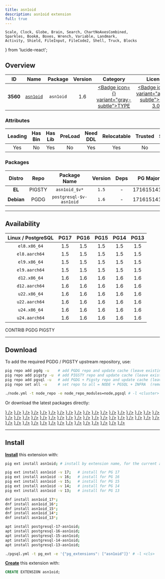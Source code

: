 ```yaml
---
title: asn1oid
description: asn1oid extension
full: true
---
```


    Scale, Clock, Globe, Brain, Search, ChartNoAxesCombined,
    Sparkles, BookA, Boxes, Wrench, Variable, Landmark,
    Activity, Shield, FileInput, FileCode2, Shell, Truck, Blocks
} from 'lucide-react';

## Overview

| <TooltipIconButton tooltip="Extension unique identifier" side="top">ID</TooltipIconButton> | <TooltipIconButton tooltip="Extension name" side="top">Name</TooltipIconButton> | <TooltipIconButton tooltip="Package name for installation" side="top">Package</TooltipIconButton> | <TooltipIconButton tooltip="Latest available extension version" side="top">Version</TooltipIconButton> | <TooltipIconButton tooltip="Extension category" side="top">Category</TooltipIconButton> | <TooltipIconButton tooltip="Open source license" side="top">License</TooltipIconButton> | <TooltipIconButton tooltip="Programming language" side="top">Lang</TooltipIconButton> |
|:--------:|:--------:|:----------:|:--------------:|:---------------------------------------:|:------------------------------------------------------:|:----:|
| **3560** | [`asn1oid`](https://github.com/df7cb/pgsql-asn1oid) | `asn1oid` | 1.6 | <a href="/ext/type" className="no-underline"><Badge icon={<Boxes />} variant="gray-subtle">TYPE</Badge></a> | <a href="/ext/list/license#gpl-30" className="no-underline"><Badge icon={<Scale />} variant="amber-subtle">GPL-3.0</Badge></a> | <a href="/ext/list/lang#c"><Badge icon={<FileCode2 />} variant="blue-subtle">C</Badge></a> |

### Attributes

| <TooltipIconButton tooltip="The Primary Leading extension in the Package" side="top">Leading</TooltipIconButton> | <TooltipIconButton tooltip="Contains binary utils" side="top">Has Bin</TooltipIconButton> | <TooltipIconButton tooltip="Contains .so shared library files" side="top">Has Lib</TooltipIconButton> | <TooltipIconButton tooltip="Requires preloading via shared_preload_libraries" side="top">PreLoad</TooltipIconButton> | <TooltipIconButton tooltip="Requires CREATE EXTENSION DDL command" side="top">Need DDL</TooltipIconButton> | <TooltipIconButton tooltip="Can be installed in any schema" side="top">Relocatable</TooltipIconButton> | <TooltipIconButton tooltip="Can be created by non-superuser" side="top">Trusted</TooltipIconButton> | <TooltipIconButton tooltip="Schemas used by this extension" side="top">Schemas</TooltipIconButton> |
|:-------:|:-------:|:-------:|:-------:|:--------:|:-----------:|:-------:|:-------:|
| Yes | No | Yes | No | Yes | Yes | No | - |

### Packages

| <TooltipIconButton tooltip="Linux distribution family, EL or Debian" side="top">Distro</TooltipIconButton> | <TooltipIconButton tooltip="Package repository" side="top">Repo</TooltipIconButton> | <TooltipIconButton tooltip="The RPM/DEB Package Name Pattern (replace $v with real pg major)" side="top">Package Name</TooltipIconButton> | <TooltipIconButton tooltip="Latest package version" side="top">Version</TooltipIconButton> | <TooltipIconButton tooltip="RPM/DEB Package dependencies" side="top">Deps</TooltipIconButton> | <TooltipIconButton tooltip="Available in these PostgreSQL Major Versions" side="top">PG Major</TooltipIconButton> |
|:----------:|:--------:|:------------------------:|:-----------:|:------------:|:------------------:|
|   **EL**   | <Badge variant="amber-subtle"><span className="font-bold">PIGSTY</span></Badge> | `asn1oid_$v*` | `1.5` | - | <Badge variant="green-subtle">17</Badge><Badge variant="green-subtle">16</Badge><Badge variant="green-subtle">15</Badge><Badge variant="green-subtle">14</Badge><Badge variant="green-subtle">13</Badge> |
| **Debian** | <Badge variant="blue-subtle"><span className="font-bold">PGDG</span></Badge> | `postgresql-$v-asn1oid` | `1.6` | - | <Badge variant="green-subtle">17</Badge><Badge variant="green-subtle">16</Badge><Badge variant="green-subtle">15</Badge><Badge variant="green-subtle">14</Badge><Badge variant="green-subtle">13</Badge> |



------

## Availability

| <TooltipIconButton tooltip="Linux Distro Arch / PostgreSQL Major Version" side="top">Linux / PostgreSQL </TooltipIconButton> | **PG17** | **PG16** | **PG15** | **PG14** | **PG13** |
|:-----:|:-----:|:-----:|:-----:|:-----:|:-----:|
| `el8.x86_64` | <Badge variant="amber-subtle">1.5</Badge> | <Badge variant="amber-subtle">1.5</Badge> | <Badge variant="amber-subtle">1.5</Badge> | <Badge variant="amber-subtle">1.5</Badge> | <Badge variant="amber-subtle">1.5</Badge> |
| `el8.aarch64` | <Badge variant="amber-subtle">1.5</Badge> | <Badge variant="amber-subtle">1.5</Badge> | <Badge variant="amber-subtle">1.5</Badge> | <Badge variant="amber-subtle">1.5</Badge> | <Badge variant="amber-subtle">1.5</Badge> |
| `el9.x86_64` | <Badge variant="amber-subtle">1.5</Badge> | <Badge variant="amber-subtle">1.5</Badge> | <Badge variant="amber-subtle">1.5</Badge> | <Badge variant="amber-subtle">1.5</Badge> | <Badge variant="amber-subtle">1.5</Badge> |
| `el9.aarch64` | <Badge variant="amber-subtle">1.5</Badge> | <Badge variant="amber-subtle">1.5</Badge> | <Badge variant="amber-subtle">1.5</Badge> | <Badge variant="amber-subtle">1.5</Badge> | <Badge variant="amber-subtle">1.5</Badge> |
| `d12.x86_64` | <Badge variant="blue-subtle">1.6</Badge> | <Badge variant="blue-subtle">1.6</Badge> | <Badge variant="blue-subtle">1.6</Badge> | <Badge variant="blue-subtle">1.6</Badge> | <Badge variant="blue-subtle">1.6</Badge> |
| `d12.aarch64` | <Badge variant="blue-subtle">1.6</Badge> | <Badge variant="blue-subtle">1.6</Badge> | <Badge variant="blue-subtle">1.6</Badge> | <Badge variant="blue-subtle">1.6</Badge> | <Badge variant="blue-subtle">1.6</Badge> |
| `u22.x86_64` | <Badge variant="blue-subtle">1.6</Badge> | <Badge variant="blue-subtle">1.6</Badge> | <Badge variant="blue-subtle">1.6</Badge> | <Badge variant="blue-subtle">1.6</Badge> | <Badge variant="blue-subtle">1.6</Badge> |
| `u22.aarch64` | <Badge variant="blue-subtle">1.6</Badge> | <Badge variant="blue-subtle">1.6</Badge> | <Badge variant="blue-subtle">1.6</Badge> | <Badge variant="blue-subtle">1.6</Badge> | <Badge variant="blue-subtle">1.6</Badge> |
| `u24.x86_64` | <Badge variant="blue-subtle">1.6</Badge> | <Badge variant="blue-subtle">1.6</Badge> | <Badge variant="blue-subtle">1.6</Badge> | <Badge variant="blue-subtle">1.6</Badge> | <Badge variant="blue-subtle">1.6</Badge> |
| `u24.aarch64` | <Badge variant="blue-subtle">1.6</Badge> | <Badge variant="blue-subtle">1.6</Badge> | <Badge variant="blue-subtle">1.6</Badge> | <Badge variant="blue-subtle">1.6</Badge> | <Badge variant="blue-subtle">1.6</Badge> |

<Badge variant="green-subtle"><span className="font-black">CONTRIB</span></Badge> <Badge variant="blue-subtle"><span className="font-black">PGDG</span></Badge> <Badge variant="amber-subtle"><span className="font-black">PIGSTY</span></Badge>

------

## Download

To add the required PGDG / PIGSTY upstream repository, use:

```bash tab="pig"
pig repo add pgdg -u    # add PGDG repo and update cache (leave existing repos)
pig repo add pigsty -u  # add PIGSTY repo and update cache (leave existing repos)
pig repo add pgsql -u   # add PGDG + Pigsty repo and update cache (leave existing repos)
pig repo set all -u     # set repo to all = NODE + PGSQL + INFRA  (remove existing repos)
```
```bash tab="pigsty"
./node.yml -t node_repo -e node_repo_modules=node,pgsql # -l <cluster>
```

Or download the latest packages directly:

<Files>
    <Folder name="el8.x86_64">
        <a href="https://repo.pigsty.io/yum/pgsql/el8.x86_64/asn1oid_17-1.5-1PIGSTY.el8.x86_64.rpm"><File name="asn1oid_17-1.5-1PIGSTY.el8.x86_64.rpm" icon={<Package className="text-emerald-500" />} /></a>
        <a href="https://repo.pigsty.io/yum/pgsql/el8.x86_64/asn1oid_16-1.5-1PIGSTY.el8.x86_64.rpm"><File name="asn1oid_16-1.5-1PIGSTY.el8.x86_64.rpm" icon={<Package className="text-emerald-500" />} /></a>
        <a href="https://repo.pigsty.io/yum/pgsql/el8.x86_64/asn1oid_15-1.5-1PIGSTY.el8.x86_64.rpm"><File name="asn1oid_15-1.5-1PIGSTY.el8.x86_64.rpm" icon={<Package className="text-emerald-500" />} /></a>
        <a href="https://repo.pigsty.io/yum/pgsql/el8.x86_64/asn1oid_14-1.5-1PIGSTY.el8.x86_64.rpm"><File name="asn1oid_14-1.5-1PIGSTY.el8.x86_64.rpm" icon={<Package className="text-emerald-500" />} /></a>
        <a href="https://repo.pigsty.io/yum/pgsql/el8.x86_64/asn1oid_13-1.5-1PIGSTY.el8.x86_64.rpm"><File name="asn1oid_13-1.5-1PIGSTY.el8.x86_64.rpm" icon={<Package className="text-emerald-500" />} /></a>
    </Folder>
    <Folder name="el8.aarch64">
        <a href="https://repo.pigsty.io/yum/pgsql/el8.aarch64/asn1oid_17-1.5-1PIGSTY.el8.aarch64.rpm"><File name="asn1oid_17-1.5-1PIGSTY.el8.aarch64.rpm" icon={<Package className="text-orange-500" />} /></a>
        <a href="https://repo.pigsty.io/yum/pgsql/el8.aarch64/asn1oid_16-1.5-1PIGSTY.el8.aarch64.rpm"><File name="asn1oid_16-1.5-1PIGSTY.el8.aarch64.rpm" icon={<Package className="text-orange-500" />} /></a>
        <a href="https://repo.pigsty.io/yum/pgsql/el8.aarch64/asn1oid_15-1.5-1PIGSTY.el8.aarch64.rpm"><File name="asn1oid_15-1.5-1PIGSTY.el8.aarch64.rpm" icon={<Package className="text-orange-500" />} /></a>
        <a href="https://repo.pigsty.io/yum/pgsql/el8.aarch64/asn1oid_14-1.5-1PIGSTY.el8.aarch64.rpm"><File name="asn1oid_14-1.5-1PIGSTY.el8.aarch64.rpm" icon={<Package className="text-orange-500" />} /></a>
        <a href="https://repo.pigsty.io/yum/pgsql/el8.aarch64/asn1oid_13-1.5-1PIGSTY.el8.aarch64.rpm"><File name="asn1oid_13-1.5-1PIGSTY.el8.aarch64.rpm" icon={<Package className="text-orange-500" />} /></a>
    </Folder>
    <Folder name="el9.x86_64">
        <a href="https://repo.pigsty.io/yum/pgsql/el9.x86_64/asn1oid_17-1.5-1PIGSTY.el9.x86_64.rpm"><File name="asn1oid_17-1.5-1PIGSTY.el9.x86_64.rpm" icon={<Package className="text-emerald-500" />} /></a>
        <a href="https://repo.pigsty.io/yum/pgsql/el9.x86_64/asn1oid_16-1.5-1PIGSTY.el9.x86_64.rpm"><File name="asn1oid_16-1.5-1PIGSTY.el9.x86_64.rpm" icon={<Package className="text-emerald-500" />} /></a>
        <a href="https://repo.pigsty.io/yum/pgsql/el9.x86_64/asn1oid_15-1.5-1PIGSTY.el9.x86_64.rpm"><File name="asn1oid_15-1.5-1PIGSTY.el9.x86_64.rpm" icon={<Package className="text-emerald-500" />} /></a>
        <a href="https://repo.pigsty.io/yum/pgsql/el9.x86_64/asn1oid_14-1.5-1PIGSTY.el9.x86_64.rpm"><File name="asn1oid_14-1.5-1PIGSTY.el9.x86_64.rpm" icon={<Package className="text-emerald-500" />} /></a>
        <a href="https://repo.pigsty.io/yum/pgsql/el9.x86_64/asn1oid_13-1.5-1PIGSTY.el9.x86_64.rpm"><File name="asn1oid_13-1.5-1PIGSTY.el9.x86_64.rpm" icon={<Package className="text-emerald-500" />} /></a>
    </Folder>
    <Folder name="el9.aarch64">
        <a href="https://repo.pigsty.io/yum/pgsql/el9.aarch64/asn1oid_17-1.5-1PIGSTY.el9.aarch64.rpm"><File name="asn1oid_17-1.5-1PIGSTY.el9.aarch64.rpm" icon={<Package className="text-orange-500" />} /></a>
        <a href="https://repo.pigsty.io/yum/pgsql/el9.aarch64/asn1oid_16-1.5-1PIGSTY.el9.aarch64.rpm"><File name="asn1oid_16-1.5-1PIGSTY.el9.aarch64.rpm" icon={<Package className="text-orange-500" />} /></a>
        <a href="https://repo.pigsty.io/yum/pgsql/el9.aarch64/asn1oid_15-1.5-1PIGSTY.el9.aarch64.rpm"><File name="asn1oid_15-1.5-1PIGSTY.el9.aarch64.rpm" icon={<Package className="text-orange-500" />} /></a>
        <a href="https://repo.pigsty.io/yum/pgsql/el9.aarch64/asn1oid_14-1.5-1PIGSTY.el9.aarch64.rpm"><File name="asn1oid_14-1.5-1PIGSTY.el9.aarch64.rpm" icon={<Package className="text-orange-500" />} /></a>
        <a href="https://repo.pigsty.io/yum/pgsql/el9.aarch64/asn1oid_13-1.5-1PIGSTY.el9.aarch64.rpm"><File name="asn1oid_13-1.5-1PIGSTY.el9.aarch64.rpm" icon={<Package className="text-orange-500" />} /></a>
    </Folder>
    <Folder name="d12.x86_64">
        <a href="https://apt.postgresql.org/pub/repos/apt/pool/main/p/pgsql-asn1oid/postgresql-17-asn1oid_1.6-2.pgdg120+1_arm64.deb"><File name="postgresql-17-asn1oid_1.6-2.pgdg120+1_arm64.deb" icon={<Box className="text-emerald-500" />} /></a>
        <a href="https://apt.postgresql.org/pub/repos/apt/pool/main/p/pgsql-asn1oid/postgresql-16-asn1oid_1.6-2.pgdg120+1_arm64.deb"><File name="postgresql-16-asn1oid_1.6-2.pgdg120+1_arm64.deb" icon={<Box className="text-emerald-500" />} /></a>
        <a href="https://apt.postgresql.org/pub/repos/apt/pool/main/p/pgsql-asn1oid/postgresql-15-asn1oid_1.6-2.pgdg120+1_arm64.deb"><File name="postgresql-15-asn1oid_1.6-2.pgdg120+1_arm64.deb" icon={<Box className="text-emerald-500" />} /></a>
        <a href="https://apt.postgresql.org/pub/repos/apt/pool/main/p/pgsql-asn1oid/postgresql-14-asn1oid_1.6-2.pgdg120+1_arm64.deb"><File name="postgresql-14-asn1oid_1.6-2.pgdg120+1_arm64.deb" icon={<Box className="text-emerald-500" />} /></a>
        <a href="https://apt.postgresql.org/pub/repos/apt/pool/main/p/pgsql-asn1oid/postgresql-13-asn1oid_1.6-2.pgdg120+1_arm64.deb"><File name="postgresql-13-asn1oid_1.6-2.pgdg120+1_arm64.deb" icon={<Box className="text-emerald-500" />} /></a>
    </Folder>
    <Folder name="d12.aarch64">
        <a href="https://apt.postgresql.org/pub/repos/apt/pool/main/p/pgsql-asn1oid/postgresql-17-asn1oid_1.6-2.pgdg120+1_amd64.deb"><File name="postgresql-17-asn1oid_1.6-2.pgdg120+1_amd64.deb" icon={<Box className="text-orange-500" />} /></a>
        <a href="https://apt.postgresql.org/pub/repos/apt/pool/main/p/pgsql-asn1oid/postgresql-16-asn1oid_1.6-2.pgdg120+1_amd64.deb"><File name="postgresql-16-asn1oid_1.6-2.pgdg120+1_amd64.deb" icon={<Box className="text-orange-500" />} /></a>
        <a href="https://apt.postgresql.org/pub/repos/apt/pool/main/p/pgsql-asn1oid/postgresql-15-asn1oid_1.6-2.pgdg120+1_amd64.deb"><File name="postgresql-15-asn1oid_1.6-2.pgdg120+1_amd64.deb" icon={<Box className="text-orange-500" />} /></a>
        <a href="https://apt.postgresql.org/pub/repos/apt/pool/main/p/pgsql-asn1oid/postgresql-14-asn1oid_1.6-2.pgdg120+1_amd64.deb"><File name="postgresql-14-asn1oid_1.6-2.pgdg120+1_amd64.deb" icon={<Box className="text-orange-500" />} /></a>
        <a href="https://apt.postgresql.org/pub/repos/apt/pool/main/p/pgsql-asn1oid/postgresql-13-asn1oid_1.6-2.pgdg120+1_amd64.deb"><File name="postgresql-13-asn1oid_1.6-2.pgdg120+1_amd64.deb" icon={<Box className="text-orange-500" />} /></a>
    </Folder>
    <Folder name="u22.x86_64">
        <a href="https://apt.postgresql.org/pub/repos/apt/pool/main/p/pgsql-asn1oid/postgresql-17-asn1oid_1.6-2.pgdg22.04+1_amd64.deb"><File name="postgresql-17-asn1oid_1.6-2.pgdg22.04+1_amd64.deb" icon={<Box className="text-emerald-500" />} /></a>
        <a href="https://apt.postgresql.org/pub/repos/apt/pool/main/p/pgsql-asn1oid/postgresql-16-asn1oid_1.6-2.pgdg22.04+1_amd64.deb"><File name="postgresql-16-asn1oid_1.6-2.pgdg22.04+1_amd64.deb" icon={<Box className="text-emerald-500" />} /></a>
        <a href="https://apt.postgresql.org/pub/repos/apt/pool/main/p/pgsql-asn1oid/postgresql-15-asn1oid_1.6-2.pgdg22.04+1_amd64.deb"><File name="postgresql-15-asn1oid_1.6-2.pgdg22.04+1_amd64.deb" icon={<Box className="text-emerald-500" />} /></a>
        <a href="https://apt.postgresql.org/pub/repos/apt/pool/main/p/pgsql-asn1oid/postgresql-14-asn1oid_1.6-2.pgdg22.04+1_amd64.deb"><File name="postgresql-14-asn1oid_1.6-2.pgdg22.04+1_amd64.deb" icon={<Box className="text-emerald-500" />} /></a>
        <a href="https://apt.postgresql.org/pub/repos/apt/pool/main/p/pgsql-asn1oid/postgresql-13-asn1oid_1.6-2.pgdg22.04+1_amd64.deb"><File name="postgresql-13-asn1oid_1.6-2.pgdg22.04+1_amd64.deb" icon={<Box className="text-emerald-500" />} /></a>
    </Folder>
    <Folder name="u22.aarch64">
        <a href="https://apt.postgresql.org/pub/repos/apt/pool/main/p/pgsql-asn1oid/postgresql-17-asn1oid_1.6-2.pgdg22.04+1_arm64.deb"><File name="postgresql-17-asn1oid_1.6-2.pgdg22.04+1_arm64.deb" icon={<Box className="text-orange-500" />} /></a>
        <a href="https://apt.postgresql.org/pub/repos/apt/pool/main/p/pgsql-asn1oid/postgresql-16-asn1oid_1.6-2.pgdg22.04+1_arm64.deb"><File name="postgresql-16-asn1oid_1.6-2.pgdg22.04+1_arm64.deb" icon={<Box className="text-orange-500" />} /></a>
        <a href="https://apt.postgresql.org/pub/repos/apt/pool/main/p/pgsql-asn1oid/postgresql-15-asn1oid_1.6-2.pgdg22.04+1_arm64.deb"><File name="postgresql-15-asn1oid_1.6-2.pgdg22.04+1_arm64.deb" icon={<Box className="text-orange-500" />} /></a>
        <a href="https://apt.postgresql.org/pub/repos/apt/pool/main/p/pgsql-asn1oid/postgresql-14-asn1oid_1.6-2.pgdg22.04+1_arm64.deb"><File name="postgresql-14-asn1oid_1.6-2.pgdg22.04+1_arm64.deb" icon={<Box className="text-orange-500" />} /></a>
        <a href="https://apt.postgresql.org/pub/repos/apt/pool/main/p/pgsql-asn1oid/postgresql-13-asn1oid_1.6-2.pgdg22.04+1_arm64.deb"><File name="postgresql-13-asn1oid_1.6-2.pgdg22.04+1_arm64.deb" icon={<Box className="text-orange-500" />} /></a>
    </Folder>
    <Folder name="u24.x86_64">
        <a href="https://apt.postgresql.org/pub/repos/apt/pool/main/p/pgsql-asn1oid/postgresql-17-asn1oid_1.6-2.pgdg24.04+1_amd64.deb"><File name="postgresql-17-asn1oid_1.6-2.pgdg24.04+1_amd64.deb" icon={<Box className="text-emerald-500" />} /></a>
        <a href="https://apt.postgresql.org/pub/repos/apt/pool/main/p/pgsql-asn1oid/postgresql-16-asn1oid_1.6-2.pgdg24.04+1_amd64.deb"><File name="postgresql-16-asn1oid_1.6-2.pgdg24.04+1_amd64.deb" icon={<Box className="text-emerald-500" />} /></a>
        <a href="https://apt.postgresql.org/pub/repos/apt/pool/main/p/pgsql-asn1oid/postgresql-15-asn1oid_1.6-2.pgdg24.04+1_amd64.deb"><File name="postgresql-15-asn1oid_1.6-2.pgdg24.04+1_amd64.deb" icon={<Box className="text-emerald-500" />} /></a>
        <a href="https://apt.postgresql.org/pub/repos/apt/pool/main/p/pgsql-asn1oid/postgresql-14-asn1oid_1.6-2.pgdg24.04+1_amd64.deb"><File name="postgresql-14-asn1oid_1.6-2.pgdg24.04+1_amd64.deb" icon={<Box className="text-emerald-500" />} /></a>
        <a href="https://apt.postgresql.org/pub/repos/apt/pool/main/p/pgsql-asn1oid/postgresql-13-asn1oid_1.6-2.pgdg24.04+1_amd64.deb"><File name="postgresql-13-asn1oid_1.6-2.pgdg24.04+1_amd64.deb" icon={<Box className="text-emerald-500" />} /></a>
    </Folder>
    <Folder name="u24.aarch64">
        <a href="https://apt.postgresql.org/pub/repos/apt/pool/main/p/pgsql-asn1oid/postgresql-17-asn1oid_1.6-2.pgdg24.04+1_arm64.deb"><File name="postgresql-17-asn1oid_1.6-2.pgdg24.04+1_arm64.deb" icon={<Box className="text-orange-500" />} /></a>
        <a href="https://apt.postgresql.org/pub/repos/apt/pool/main/p/pgsql-asn1oid/postgresql-16-asn1oid_1.6-2.pgdg24.04+1_arm64.deb"><File name="postgresql-16-asn1oid_1.6-2.pgdg24.04+1_arm64.deb" icon={<Box className="text-orange-500" />} /></a>
        <a href="https://apt.postgresql.org/pub/repos/apt/pool/main/p/pgsql-asn1oid/postgresql-15-asn1oid_1.6-2.pgdg24.04+1_arm64.deb"><File name="postgresql-15-asn1oid_1.6-2.pgdg24.04+1_arm64.deb" icon={<Box className="text-orange-500" />} /></a>
        <a href="https://apt.postgresql.org/pub/repos/apt/pool/main/p/pgsql-asn1oid/postgresql-14-asn1oid_1.6-2.pgdg24.04+1_arm64.deb"><File name="postgresql-14-asn1oid_1.6-2.pgdg24.04+1_arm64.deb" icon={<Box className="text-orange-500" />} /></a>
        <a href="https://apt.postgresql.org/pub/repos/apt/pool/main/p/pgsql-asn1oid/postgresql-13-asn1oid_1.6-2.pgdg24.04+1_arm64.deb"><File name="postgresql-13-asn1oid_1.6-2.pgdg24.04+1_arm64.deb" icon={<Box className="text-orange-500" />} /></a>
    </Folder>
</Files>

------

## Install

[**Install**](/docs/pgsql/ext/install) this extension with:

```bash tab="pig"
pig ext install asn1oid; # install by extension name, for the current active PG version

pig ext install asn1oid -v 17;   # install for PG 17
pig ext install asn1oid -v 16;   # install for PG 16
pig ext install asn1oid -v 15;   # install for PG 15
pig ext install asn1oid -v 14;   # install for PG 14
pig ext install asn1oid -v 13;   # install for PG 13
```
```bash tab="yum" 
dnf install asn1oid_17*;
dnf install asn1oid_16*;
dnf install asn1oid_15*;
dnf install asn1oid_14*;
dnf install asn1oid_13*;
```
```bash tab="apt" 
apt install postgresql-17-asn1oid;
apt install postgresql-16-asn1oid;
apt install postgresql-15-asn1oid;
apt install postgresql-14-asn1oid;
apt install postgresql-13-asn1oid;
```
```bash tab="ansible"
./pgsql.yml -t pg_ext -e '{"pg_extensions": ["asn1oid"]}' # -l <cls>
```

[**Create**](/docs/pgsql/ext/create) this extension with:

```sql
CREATE EXTENSION asn1oid;
```


